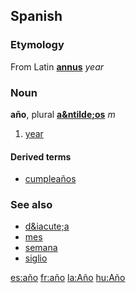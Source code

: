 ==Spanish==
===Etymology===
From Latin '''[[annus]]''' ''year''

===Noun===
'''a&ntilde;o''', plural '''[[a&ntilde;os]]''' ''m''

# [[year]]

====Derived terms====
*[[cumpleaños]]

===See also===
*[[d&iacute;a]]
*[[mes]]
*[[semana]]
*[[siglio]]

[[es:año]]
[[fr:año]]
[[la:Año]]
[[hu:Año]]